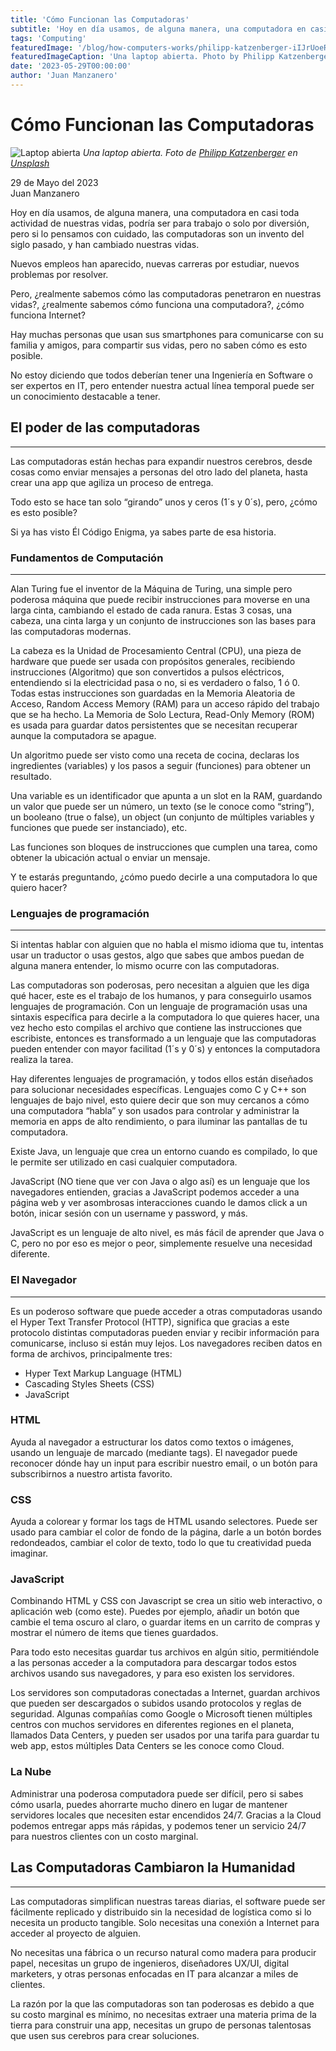 ```yaml
---
title: 'Cómo Funcionan las Computadoras'
subtitle: 'Hoy en día usamos, de alguna manera, una computadora en casi toda actividad de nuestras vidas, volviéndose indispensables.'
tags: 'Computing'
featuredImage: '/blog/how-computers-works/philipp-katzenberger-iIJrUoeRoCQ-unsplash.jpg'
featuredImageCaption: 'Una laptop abierta. Photo by Philipp Katzenberger on Unsplash'
date: '2023-05-29T00:00:00'
author: 'Juan Manzanero'
---
```



# Cómo Funcionan las Computadoras

![Laptop abierta](/blog/how-computers-works/philipp-katzenberger-iIJrUoeRoCQ-unsplash.jpg)
_Una laptop abierta. Foto de [Philipp Katzenberger](https://unsplash.com/@fantasyflip?utm_source=unsplash&utm_medium=referral&utm_content=creditCopyText') en [Unsplash](https://unsplash.com/photos/iIJrUoeRoCQ?utm_source=unsplash&utm_medium=referral&utm_content=creditCopyText)_

<div className='flex flex-col gap-2'>
  <div className='flex items-end gap-2'>
    <DateIcon size='1.5rem' />
    <span>29 de Mayo del 2023</span>
  </div>

  <div className='flex items-end gap-2'>
    <PersonIcon size='1.5rem' />
    <span>Juan Manzanero</span>
  </div>
</div>

Hoy en día usamos, de alguna manera, una computadora en casi toda actividad de nuestras vidas, podría ser para trabajo o solo por diversión, pero si lo pensamos con cuidado, las computadoras son un invento del siglo pasado, y han cambiado nuestras vidas.

Nuevos empleos han aparecido, nuevas carreras por estudiar, nuevos problemas por resolver.

Pero, ¿realmente sabemos cómo las computadoras penetraron en nuestras vidas?, ¿realmente sabemos cómo funciona una computadora?, ¿cómo funciona Internet?

Hay muchas personas que usan sus smartphones para comunicarse con su familia y amigos, para compartir sus vidas, pero no saben cómo es esto posible.

No estoy diciendo que todos deberían tener una Ingeniería en Software o ser expertos en IT, pero entender nuestra actual línea temporal puede ser un conocimiento destacable a tener.

## El poder de las computadoras

---

Las computadoras están hechas para expandir nuestros cerebros, desde cosas como enviar mensajes a personas del otro lado del planeta, hasta crear una app que agiliza un proceso de entrega.

Todo esto se hace tan solo “girando” unos y ceros (1´s y 0´s), pero, ¿cómo es esto posible?

Si ya has visto Él Código Enigma, ya sabes parte de esa historia.

### Fundamentos de Computación

---

Alan Turing fue el inventor de la Máquina de Turing, una simple pero poderosa máquina que puede recibir instrucciones para moverse en una larga cinta, cambiando el estado de cada ranura. Estas 3 cosas, una cabeza, una cinta larga y un conjunto de instrucciones son las bases para las computadoras modernas.

La cabeza es la Unidad de Procesamiento Central (CPU), una pieza de hardware que puede ser usada con propósitos generales, recibiendo instrucciones (Algoritmo) que son convertidos a pulsos eléctricos, entendiendo si la electricidad pasa o no, si es verdadero o falso, 1 ó 0. Todas estas instrucciones son guardadas en la Memoria Aleatoria de Acceso, Random Access Memory (RAM) para un acceso rápido del trabajo que se ha hecho. La Memoria de Solo Lectura, Read-Only Memory (ROM) es usada para guardar datos persistentes que se necesitan recuperar aunque la computadora se apague.

Un algoritmo puede ser visto como una receta de cocina, declaras los ingredientes (variables) y los pasos a seguir (funciones) para obtener un resultado.

Una variable es un identificador que apunta a un slot en la RAM, guardando un valor que puede ser un número, un texto (se le conoce como “string”), un booleano (true o false), un object (un conjunto de múltiples variables y funciones que puede ser instanciado), etc.

Las funciones son bloques de instrucciones que cumplen una tarea, como obtener la ubicación actual o enviar un mensaje.

Y te estarás preguntando, ¿cómo puedo decirle a una computadora lo que quiero hacer?

### Lenguajes de programación

---

Si intentas hablar con alguien que no habla el mismo idioma que tu, intentas usar un traductor o usas gestos, algo que sabes que ambos puedan de alguna manera entender, lo mismo ocurre con las computadoras.

Las computadoras son poderosas, pero necesitan a alguien que les diga qué hacer, este es el trabajo de los humanos, y para conseguirlo usamos lenguajes de programación. Con un lenguaje de programación usas una sintaxis específica para decirle a la computadora lo que quieres hacer, una vez hecho esto compilas el archivo que contiene las instrucciones que escribiste, entonces es transformado a un lenguaje que las computadoras pueden entender con mayor facilitad (1´s y 0´s) y entonces la computadora realiza la tarea.

Hay diferentes lenguajes de programación, y todos ellos están diseñados para solucionar necesidades específicas. Lenguajes como C y C++ son lenguajes de bajo nivel, esto quiere decir que son muy cercanos a cómo una computadora “habla” y son usados para controlar y administrar la memoria en apps de alto rendimiento, o para iluminar las pantallas de tu computadora.

Existe Java, un lenguaje que crea un entorno cuando es compilado, lo que le permite ser utilizado en casi cualquier computadora.

JavaScript (NO tiene que ver con Java o algo así) es un lenguaje que los navegadores entienden, gracias a JavaScript podemos acceder a una página web y ver asombrosas interacciones cuando le damos click a un botón, inicar sesión con un username y password, y más.

JavaScript es un lenguaje de alto nivel, es más fácil de aprender que Java o C, pero no por eso es mejor o peor, simplemente resuelve una necesidad diferente.

### El Navegador

---

Es un poderoso software que puede acceder a otras computadoras usando el Hyper Text Transfer Protocol (HTTP), significa que gracias a este protocolo distintas computadoras pueden enviar y recibir información para comunicarse, incluso si están muy lejos. Los navegadores reciben datos en forma de archivos, principalmente tres:

- Hyper Text Markup Language (HTML)
- Cascading Styles Sheets (CSS)
- JavaScript

### HTML

Ayuda al navegador a estructurar los datos como textos o imágenes, usando un lenguaje de marcado (mediante tags). El navegador puede reconocer dónde hay un input para escribir nuestro email, o un botón para subscribirnos a nuestro artista favorito.

### CSS

Ayuda a colorear y formar los tags de HTML usando selectores. Puede ser usado para cambiar el color de fondo de la página, darle a un botón bordes redondeados, cambiar el color de texto, todo lo que tu creatividad pueda imaginar.

### JavaScript

Combinando HTML y CSS con Javascript se crea un sitio web interactivo, o aplicación web (como este). Puedes por ejemplo, añadir un botón que cambie el tema oscuro al claro, o guardar items en un carrito de compras y mostrar el número de items que tienes guardados.

Para todo esto necesitas guardar tus archivos en algún sitio, permitiéndole a las personas acceder a la computadora para descargar todos estos archivos usando sus navegadores, y para eso existen los servidores.

Los servidores son computadoras conectadas a Internet, guardan archivos que pueden ser descargados o subidos usando protocolos y reglas de seguridad. Algunas compañías como Google o Microsoft tienen múltiples centros con muchos servidores en diferentes regiones en el planeta, llamados Data Centers, y pueden ser usados por una tarifa para guardar tu web app, estos múltiples Data Centers se les conoce como Cloud.

### La Nube

Administrar una poderosa computadora puede ser difícil, pero si sabes cómo usarla, puedes ahorrarte mucho dinero en lugar de mantener servidores locales que necesiten estar encendidos 24/7. Gracias a la Cloud podemos entregar apps más rápidas, y podemos tener un servicio 24/7 para nuestros clientes con un costo marginal.

## Las Computadoras Cambiaron la Humanidad

---

Las computadoras simplifican nuestras tareas diarias, el software puede ser fácilmente replicado y distribuido sin la necesidad de logística como si lo necesita un producto tangible. Solo necesitas una conexión a Internet para acceder al proyecto de alguien.

No necesitas una fábrica o un recurso natural como madera para producir papel, necesitas un grupo de ingenieros, diseñadores UX/UI, digital marketers, y otras personas enfocadas en IT para alcanzar a miles de clientes.

La razón por la que las computadoras son tan poderosas es debido a que su costo marginal es mínimo, no necesitas extraer una materia prima de la tierra para construir una app, necesitas un grupo de personas talentosas que usen sus cerebros para crear soluciones.
